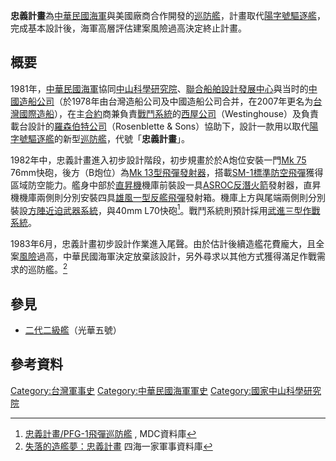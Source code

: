 {{refimprove|time=2010-08-05T00:33:42+00:00}}
{{軍艦模板
|名稱= 忠義計劃
|圖片= 
|照片說明=
|艦種= [[巡防艦|巡防艦]]
|艦名= 
|擁有國={{ROC}}
|前型= [[陽字號驅逐艦|陽字號驅逐艦]]
|次型= 
|同型= 
|竣工= 
|結局= 1983年計畫取消
|狀態= 
|排水= 
|基準= 2800噸
|滿載= >3200噸
|長度= 
|闊度= 
|吃水= 
|飛行= 
|鍋爐= [[CODOG|CODOG]]
*GE LM-2500燃氣渦輪機X2
|引擎= MTU柴油機X2
|出力= 雙軸CPP
|燃料= 
|極速= 
|續航= 
|乘員= 
|射控裝置= 
|偵搜設備=
|裝備= {{ubl
|1門[[奧托梅萊拉76公厘艦炮|奧托梅萊拉76公厘艦炮]]<br />1座[[MK13型飛彈發射器|Mk13 Mod 4單臂飛彈發射器]]，40枚[[RIM-66飛彈|RIM-66標準一型MR Block VI B中程防空飛彈]]<br />1座 [[方陣近迫武器系統|MK-15方陣近迫武器系統]]<br />8座[[雄風一型反艦飛彈|雄風一型反艦飛彈]]發射器<br />1座8聯裝 [[阿斯洛克反潛飛彈|阿斯洛克反潛飛彈]]ASROC MK16反潛火箭發射器（裝填8枚ASROC反潛火箭）<br />}}
|裝甲= 
|艦載機=1架[[賽考斯基S-70直升機|S-70反潛直昇機]]
}}
'''忠義計畫'''為[[中華民國海軍|中華民國海軍]]與美國廠商合作開發的[[巡防艦|巡防艦]]，計畫取代[[陽字號驅逐艦|陽字號驅逐艦]]，完成基本設計後，海軍高層評估建案風險過高決定終止計畫。

==概要==

1981年，[[中華民國海軍|中華民國海軍]]協同[[中山科學研究院|中山科學研究院]]、[[聯合船舶設計發展中心|聯合船舶設計發展中心]]與当时的[[中國造船公司|中國造船公司]]（於1978年由台灣造船公司及中國造船公司合并，在2007年更名为[[台灣國際造船|台灣國際造船]]），在主[[合約|合約]]商兼負責[[戰鬥系統|戰鬥系統]]的[[西屋公司|西屋公司]]（Westinghouse）及負責載台設計的[[羅森伯特公司|羅森伯特公司]]（Rosenblette & Sons）協助下，設計一款用以取代[[陽字號驅逐艦|陽字號驅逐艦]]的新型[[巡防艦|巡防艦]]，代號「'''忠義計畫'''」。

1982年中，忠義計畫進入初步設計階段，初步規畫於於A炮位安裝一門[[奧托布雷達76公厘艦炮|Mk 75]] 76mm快砲，後方（B炮位）為[[Mk_13型飛彈發射器|Mk 13型飛彈發射器]]，搭載[[RIM-66飛彈|SM-1標準防空飛彈]]獲得區域防空能力。艦身中部於[[直昇機|直昇機]]機庫前裝設一具[[ASROC反潛火箭|ASROC反潛火箭]]發射器，直昇機機庫兩側則分別安裝四具[[雄風一型反艦飛彈|雄風一型反艦飛彈]]發射箱。機庫上方與尾端兩側則分別裝設[[方陣近迫武器系統|方陣近迫武器系統]]，與40mm L70快砲<ref>[http://www.mdc.idv.tw/mdc/navy/rocnavy/pfg1.htm 忠義計畫/PFG-1飛彈巡防艦] {{Wayback|url=http://www.mdc.idv.tw/mdc/navy/rocnavy/pfg1.htm |date=20210210183236 }}, MDC資料庫</ref>。戰鬥系統則預計採用[[武進三型作戰系統|武進三型作戰系統]]。

1983年6月，忠義計畫初步設計作業進入尾聲。由於估計後續造艦花費龐大，且全案[[風險|風險]]過高，中華民國海軍決定放棄該設計，另外尋求以其他方式獲得滿足作戰需求的巡防艦。<ref>[http://hifayay.com/seehi/phparticle/article.php/104 失落的造艦夢：忠義計畫] {{webarchive|url=https://web.archive.org/web/20120904000852/http://hifayay.com/seehi/phparticle/article.php/104 |date=2012-09-04 }} 四海一家軍事資料庫</ref>

== 參見 ==
* [[二代二級艦|二代二級艦]]（光華五號）

== 參考資料 ==
{{Reflist|2}}

{{中華民國軍事}}
{{中華民國海軍}} 
{{中華民國海軍巡防艦}}
{{中華民國海軍艦艇}}

[[Category:台灣軍事史|Category:台灣軍事史]]
[[Category:中華民國海軍軍史|Category:中華民國海軍軍史]]
[[Category:國家中山科學研究院|Category:國家中山科學研究院]]